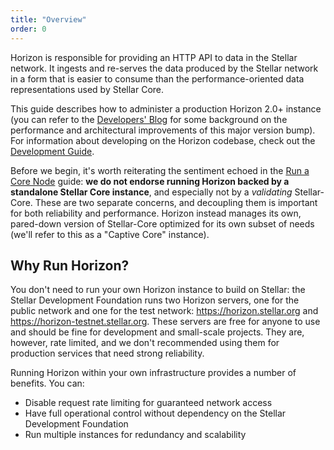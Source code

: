 ```yaml
---
title: "Overview"
order: 0
---
```



Horizon is responsible for providing an HTTP API to data in the Stellar network. It ingests and re-serves the data produced by the Stellar network in a form that is easier to consume than the performance-oriented data representations used by Stellar Core.

This guide describes how to administer a production Horizon 2.0+ instance (you can refer to the [Developers' Blog](https://www.stellar.org/developers-blog/a-new-sun-on-the-horizon) for some background on the performance and architectural improvements of this major version bump). For information about developing on the Horizon codebase, check out the [Development Guide](https://github.com/stellar/go/blob/master/services/horizon/internal/docs/developing.md).

Before we begin, it's worth reiterating the sentiment echoed in the [Run a Core Node](../run-core-node) guide: **we do not endorse running Horizon backed by a standalone Stellar Core instance**, and especially not by a *validating* Stellar-Core. These are two separate concerns, and decoupling them is important for both reliability and performance. Horizon instead manages its own, pared-down version of Stellar-Core optimized for its own subset of needs (we'll refer to this as a "Captive Core" instance).


## Why Run Horizon?

You don't need to run your own Horizon instance to build on Stellar: the Stellar Development Foundation runs two Horizon servers, one for the public network and one for the test network: https://horizon.stellar.org and https://horizon-testnet.stellar.org. These servers are free for anyone to use and should be fine for development and small-scale projects. They are, however, rate limited, and we don't recommended using them for production services that need strong reliability.

Running Horizon within your own infrastructure provides a number of benefits. You can:

  - Disable request rate limiting for guaranteed network access
  - Have full operational control without dependency on the Stellar Development Foundation
  - Run multiple instances for redundancy and scalability
